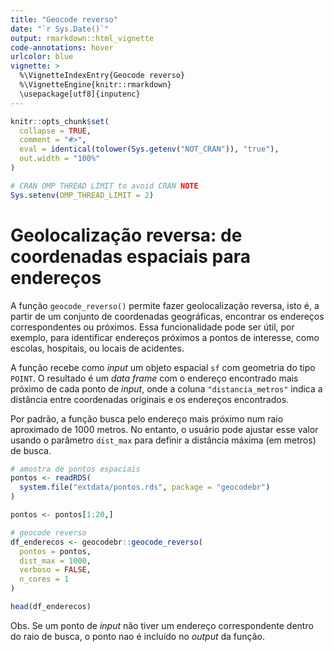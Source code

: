```yaml
---
title: "Geocode reverso"
date: "`r Sys.Date()`"
output: rmarkdown::html_vignette
code-annotations: hover
urlcolor: blue
vignette: >
  %\VignetteIndexEntry{Geocode reverso}
  %\VignetteEngine{knitr::rmarkdown}
  \usepackage[utf8]{inputenc}
---
```


```r
knitr::opts_chunk$set(
  collapse = TRUE,
  comment = "#>",
  eval = identical(tolower(Sys.getenv("NOT_CRAN")), "true"),
  out.width = "100%"
)

# CRAN OMP THREAD LIMIT to avoid CRAN NOTE
Sys.setenv(OMP_THREAD_LIMIT = 2)
```

# Geolocalização reversa: de coordenadas espaciais para endereços

A função `geocode_reverso()` permite fazer geolocalização reversa, isto é,  a partir de um conjunto de coordenadas geográficas, encontrar os endereços correspondentes ou próximos. Essa funcionalidade pode ser útil, por exemplo, para identificar endereços próximos a pontos de interesse, como escolas, hospitais, ou locais de acidentes.

A função recebe como *input* um objeto espacial `sf` com geometria do tipo `POINT`. O resultado é um *data frame* com o endereço encontrado mais próximo de cada ponto de *input*, onde a coluna `"distancia_metros"` indica a distância entre coordenadas originais e os endereços encontrados.

Por padrão, a função busca pelo endereço mais próximo num raio aproximado de 1000 metros. No entanto,  o usuário pode ajustar esse valor usando o parâmetro `dist_max` para definir a distância máxima (em metros) de busca.

```r
# amostra de pontos espaciais
pontos <- readRDS(
  system.file("extdata/pontos.rds", package = "geocodebr")
)

pontos <- pontos[1:20,]

# geocode reverso
df_enderecos <- geocodebr::geocode_reverso(
  pontos = pontos,
  dist_max = 1000,
  verboso = FALSE,
  n_cores = 1
)

head(df_enderecos)
```

Obs. Se um ponto de *input* não tiver um endereço correspondente dentro do raio de busca, o ponto nao é incluído no *output* da função.


